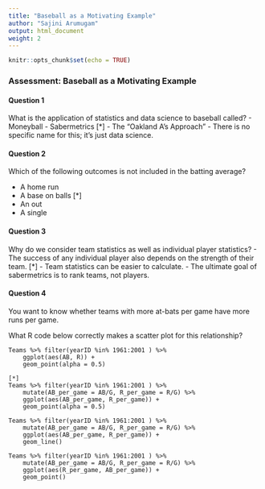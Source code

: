 ```yaml
---
title: "Baseball as a Motivating Example"
author: "Sajini Arumugam"
output: html_document
weight: 2
---
```


```r
knitr::opts_chunk$set(echo = TRUE)
```

### Assessment: Baseball as a Motivating Example

#### **Question 1**  
What is the application of statistics and data science to baseball called?
- Moneyball
- Sabermetrics    [*]
- The “Oakland A’s Approach”
- There is no specific name for this; it’s just data science.

#### **Question 2**  

Which of the following outcomes is not included in the batting average?

- A home run
- A base on balls   [*]
- An out
- A single

#### **Question 3**  

Why do we consider team statistics as well as individual player statistics?
- The success of any individual player also depends on the strength of their team.   [*]
- Team statistics can be easier to calculate.
- The ultimate goal of sabermetrics is to rank teams, not players.


#### **Question 4**  

You want to know whether teams with more at-bats per game have more runs per game.

What R code below correctly makes a scatter plot for this relationship?

```
Teams %>% filter(yearID %in% 1961:2001 ) %>%
    ggplot(aes(AB, R)) + 
    geom_point(alpha = 0.5)
```

```
[*]
Teams %>% filter(yearID %in% 1961:2001 ) %>%
    mutate(AB_per_game = AB/G, R_per_game = R/G) %>%
    ggplot(aes(AB_per_game, R_per_game)) + 
    geom_point(alpha = 0.5)
```

```
Teams %>% filter(yearID %in% 1961:2001 ) %>%
    mutate(AB_per_game = AB/G, R_per_game = R/G) %>%
    ggplot(aes(AB_per_game, R_per_game)) + 
    geom_line()
```

```
Teams %>% filter(yearID %in% 1961:2001 ) %>%
    mutate(AB_per_game = AB/G, R_per_game = R/G) %>%
    ggplot(aes(R_per_game, AB_per_game)) + 
    geom_point()
```